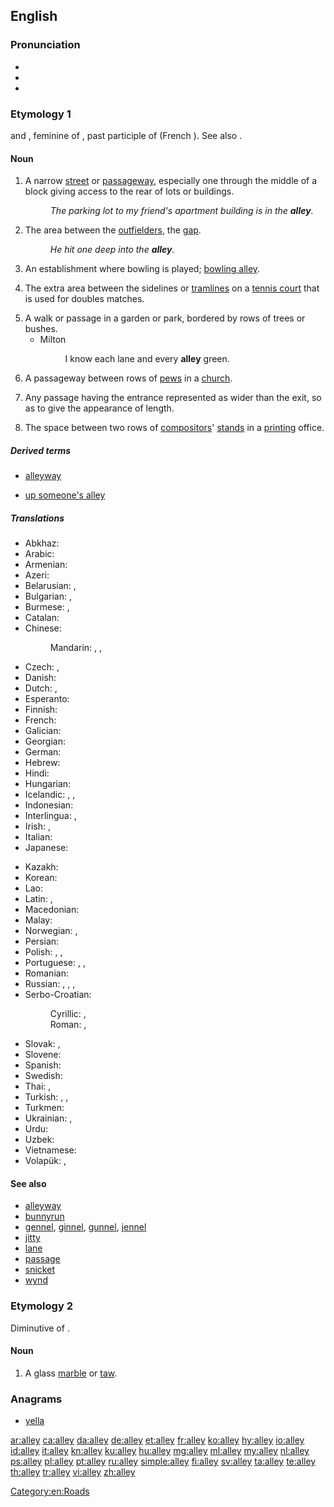 ==English==
{{wikipedia}}

===Pronunciation===
* {{IPA|/ˈæli/|lang=en}}
* {{audio|en-us-alley.ogg|Audio (US)|lang=en}}
* {{rhymes|æli|lang=en}}

===Etymology 1===
{{etyl|xno|en}} and {{etyl|fro|en}} {{term|alee|lang=fro}}, feminine of {{term|alé|lang=fro}}, past participle of {{term|aler||to go|lang=fro}} (French {{term|aller|lang=fr}}). See also {{term|allée|lang=en}}.

====Noun====
{{en-noun}}

# A narrow [[street]] or [[passageway]], especially one through the middle of a block giving access to the rear of lots or buildings.
#: ''The parking lot to my friend's apartment building is in the '''alley'''.''
# {{context|baseball|lang=en}} The area between the [[outfielder]]s, the [[gap]].
#: ''He hit one deep into the '''alley'''.''
# {{context|bowling|lang=en}} An establishment where bowling is played; [[bowling alley]].
# {{context|tennis|lang=en}} The extra area between the sidelines or [[tramline]]s on a [[tennis court]] that is used for doubles matches.
# A walk or passage in a garden or park, bordered by rows of trees or bushes.
#* Milton
#*: I know each lane and every '''alley''' green.
# A passageway between rows of [[pew]]s in a [[church]].
# {{context|perspective drawing|lang=en}} Any passage having the entrance represented as wider than the exit, so as to give the appearance of length.
# The space between two rows of [[compositor]]s' [[stand]]s in a [[print]]ing office.

=====Derived terms=====
{{rel-top|Terms derived from ''alley''}}
* [[alleyway]]
{{rel-mid}}
* [[up someone's alley]]
{{rel-bottom}}

=====Translations=====
{{trans-top|narrow street}}
* Abkhaz: {{t|ab|абжьаларҭа}}
* Arabic: {{t|ar|زُقَاق|m}}
* Armenian: {{t|hy|նրբանցք|sc=Armn}}
* Azeri: {{t+|az|döngə}}
* Belarusian: {{t|be|заву́лак|m|sc=Cyrl}}, {{t|be|але́я|f|sc=Cyrl}}
* Bulgarian: {{t|bg|але́я|f}}, {{t+|bg|паса́ж|m}}
* Burmese: {{t+|my|ဒူးလမ်း|sc=Mymr}}, {{t+|my|လမ်းကြား|sc=Mymr}}
* Catalan: {{t|ca|carreró|m}}
* Chinese:
*: Mandarin: {{t+|cmn|弄|tr=nòng}}, {{t+|cmn|里弄|tr=lǐnòng}}, {{t+|cmn|胡同|tr=hútòng}}
* Czech: {{t+|cs|alej|m}}, {{t|cs|ulička|f}}
* Danish: {{t|da|gyde|c}}
* Dutch: {{t+|nl|doorgang|m}}, {{t+|nl|steeg|f}}
* Esperanto: {{t|eo|strateto}}
* Finnish: {{t+|fi|kuja}}
* French: {{t+|fr|ruelle|f}}
* Galician: {{t|gl|rúa|f}}
* Georgian: {{t|ka|შესახვევი}}
* German: {{t+|de|Gasse|f}}
* Hebrew: {{t|he|סִמטָה|tr=simta|sc=Hebr}}
* Hindi: {{t|hi|गली|f}}
* Hungarian: {{t+|hu|sikátor}}
* Icelandic: {{t+|is|sund|n}}, {{t+|is|húsasund|n}}, {{t|is|öngstræti|n}}
* Indonesian: {{t+|id|gang}}
* Interlingua: {{t|ia|vico}}, {{t|ia|allée}}
* Irish: {{t|ga|caolsráid|f}}, {{t|ga|scabhat|m}}
* Italian: {{t+|it|vicolo|m}}
* Japanese: {{t|ja|裏通り|tr=うらどお, uradōri}}
{{trans-mid}}
* Kazakh: {{t|kk|тұйық|sc=Cyrl}}
* Korean: {{t+|ko|골목|tr=golmok}}
* Lao: {{t|lo|ທາງຮ່ອມ|sc=Laoo}}
* Latin: {{t|la|angiportus|m}}, {{t|la|vīculus|m}} {{qualifier|Mediaeval}}
* Macedonian: {{t|mk|алеја|f|sc=Cyrl}}
* Malay: {{t|ms|lorong}}
* Norwegian: {{t+|no|allé|m}}, {{t|no|strede|n}}
* Persian: {{t+|fa|کوچه|tr=kuče}}
* Polish: {{t+|pl|uliczka|f}}, {{t+|pl|aleja|f}}, {{t+|pl|alejka|f}}
* Portuguese: {{t+|pt|beco|m}}, {{t+|pt|ruela}}, {{t+|pt|travessa|f}}
* Romanian: {{t+|ro|alee|f}}
* Russian: {{t+|ru|переу́лок|m|sc=Cyrl}}, {{t+|ru|алле́я|f|sc=Cyrl}}, {{t+|ru|але́йка|f|sc=Cyrl}}, {{t+|ru|у́лочка|f|sc=Cyrl}}
* Serbo-Croatian:
*: Cyrillic: {{t|sh|сокак|m}}, {{t|sh|уличица|f}}
*: Roman: {{t+|sh|sokak|m}}, {{t+|sh|uličica|f}}
* Slovak: {{t|sk|alej|m}}, {{t|sk|ulička|f}}
* Slovene: {{t|sl|aleja|f}}
* Spanish: {{t+|es|callejón|m}}
* Swedish: {{t+|sv|gränd|c}}
* Thai: {{t|th|ซอย|tr=soi|sc=Thai}} {{qualifier|soi}}, {{t+|th|ตรอก|tr=dtròk|sc=Thai}}
* Turkish: {{t+|tr|geçit}}, {{t|tr|dar sokak}}, {{t+|tr|pasaj}}
* Turkmen: {{t+|tk|alleýa}}
* Ukrainian: {{t+|uk|прову́лок|m|sc=Cyrl}}, {{t+|uk|але́я|f|sc=Cyrl}}
* Urdu: {{t|ur|گلی|f|tr=galī}}
* Uzbek: {{t|uz|alleya}}
* Vietnamese: {{t+|vi|hẻm}}
* Volapük: {{t+|vo|lael}}, {{t+|vo|lusüt}}
{{trans-bottom}}

====See also====
* [[alleyway]]
* [[bunnyrun]]
* [[gennel]], [[ginnel]], [[gunnel]], [[jennel]]
* [[jitty]]
* [[lane]]
* [[passage]]
* [[snicket]]
* [[wynd]]

===Etymology 2===
Diminutive of {{term|alabaster}}.

====Noun====
{{en-noun}}

# A glass [[marble]] or [[taw]].

===Anagrams===
* [[yella#English|yella]]

[[Category:en:Roads]]

[[ar:alley]]
[[ca:alley]]
[[da:alley]]
[[de:alley]]
[[et:alley]]
[[fr:alley]]
[[ko:alley]]
[[hy:alley]]
[[io:alley]]
[[id:alley]]
[[it:alley]]
[[kn:alley]]
[[ku:alley]]
[[hu:alley]]
[[mg:alley]]
[[ml:alley]]
[[my:alley]]
[[nl:alley]]
[[ps:alley]]
[[pl:alley]]
[[pt:alley]]
[[ru:alley]]
[[simple:alley]]
[[fi:alley]]
[[sv:alley]]
[[ta:alley]]
[[te:alley]]
[[th:alley]]
[[tr:alley]]
[[vi:alley]]
[[zh:alley]]